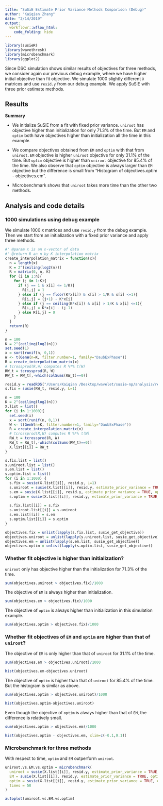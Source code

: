 ```yaml
---
title: "SuSiE Estimate Prior Variance Methods Comparison (Debug)"
author: "Kaiqian Zhang"
date: "2/14/2019"
output: 
  workflowr::wflow_html:
    code_folding: hide
---
```


```r
library(susieR)
library(wavethresh)
library(microbenchmark)
library(ggplot2)
```

Since DSC simulation shows similar results of objectives for three methods, we consider again our previous debug example, where we have higher initial objective than fit objective. We simulate 1000 slightly different `X` matrices and use `resid.y` from our debug example. We apply SuSiE with three prior estimate methods. 

## Results

**Summary**

- We initialize SuSiE from a fit with fixed prior variance. `uniroot` has objective higher than initialization for only 71.3% of the time. But `EM` and `optim` both have objectives higher than initialization all the time in this example.

- We compare objectives obtained from `EM` and `optim` with that from `uniroot`. `EM` objective is higher `uniroot` objective for only 31.1% of the time. But `optim` objective is higher than `uniroot` objective for 85.4% of the time. We also observe that `optim` objective is always larger than `EM` objective but the difference is small from "Histogram of objectives.optim - objectives.em". 

- Microbenchmark shows that `uniroot` takes more time than the other two methods.

## Analysis and code details

### 1000 simulations using debug example

We simulate 1000 `X` matrices and use `resid.y` from the debug example. Then we start from an initialization with a fixed prior variance and apply three methods. 

```r
#' @param x is an n-vector of data
#' @return R an n by K interpolation matrix
create_interpolation_matrix = function(x){
  n = length(x)
  K = 2^(ceiling(log2(n)))
  R = matrix(0, n, K)
  for (i in 1:n){
    for (j in 1:K){
      if (j == 1 & x[i] <= 1/K){
        R[i,j] = 1 
      } else if (j == floor(K*x[i]) & x[i] > 1/K & x[i] <=1){
        R[i,j] = (j+1) - K*x[i]
      } else if (j == ceiling(K*x[i]) & x[i] > 1/K & x[i] <=1){
        R[i,j] = K*x[i] - (j-1)
      } else R[i,j] = 0
    }
  }
  return(R)
}
```

```r
n = 100
K = 2^(ceiling(log2(n)))
set.seed(1)
x = sort(runif(n, 0,1))
W <- t(GenW(n=K, filter.number=1, family="DaubExPhase"))
R = create_interpolation_matrix(x)
# tcrossprod(R,W) computes R %*% t(W)
RW_t = tcrossprod(R, W)
RW_t = RW_t[,-which(colSums(RW_t)==0)]
```

```r
resid.y = readRDS("/Users/Kaiqian /Desktop/wavelet/susie-np/analysis/resid.RDS")
s.fix = susie(RW_t, resid.y, L=1)
```

```r
n = 100
K = 2^(ceiling(log2(n)))
X.list = list()
for (i in 1:1000){
  set.seed(i)
  x = sort(runif(n, 0,1))
  W <- t(GenW(n=K, filter.number=1, family="DaubExPhase"))
  R = create_interpolation_matrix(x)
  # tcrossprod(R,W) computes R %*% t(W)
  RW_t = tcrossprod(R, W)
  RW_t = RW_t[,-which(colSums(RW_t)==0)]
  X.list[[i]] = RW_t
}
```

```r
s.fix.list = list()
s.uniroot.list = list()
s.em.list = list()
s.optim.list = list()
for (i in 1:1000) {
  s.fix = susie(X.list[[i]], resid.y, L=1)
  s.uniroot = susie(X.list[[i]], resid.y, estimate_prior_variance = TRUE, optimV_method = 'uniroot', s_init = s.fix, L=1)
  s.em = susie(X.list[[i]], resid.y, estimate_prior_variance = TRUE, optimV_method = 'EM', s_init = s.fix, L=1)
  s.optim = susie(X.list[[i]], resid.y, estimate_prior_variance = TRUE, optimV_method = 'optim', s_init = s.fix, L=1)
  
  s.fix.list[[i]] = s.fix
  s.uniroot.list[[i]] = s.uniroot
  s.em.list[[i]] = s.em
  s.optim.list[[i]] = s.optim
}
```

```r
objectives.fix = unlist(lapply(s.fix.list, susie_get_objective))
objectives.uniroot = unlist(lapply(s.uniroot.list, susie_get_objective))
objectives.em = unlist(lapply(s.em.list, susie_get_objective))
objectives.optim = unlist(lapply(s.optim.list, susie_get_objective))
```

### Whether fit objective is higher than initialization?

`uniroot` only has objective higher than the initialization for 71.3% of the time.
```r
sum(objectives.uniroot > objectives.fix)/1000
```

The objective of `EM` is always higher than initialization.
```r
sum(objectives.em > objectives.fix)/1000
```

The objective of `optim` is always higher than initialization in this simulation example.
```r
sum(objectives.optim > objectives.fix)/1000
```

### Whether fit objectives of `EM` and `optim` are higher than that of `uniroot`? 

The objective of `EM` is only higher than that of `uniroot` for 31.1% of the time.
```r
sum(objectives.em > objectives.uniroot)/1000
```

```r
hist(objectives.em-objectives.uniroot)
```

The objective of `optim` is higher than that of `uniroot` for 85.4% of the time. But the histogram is similar as above. 
```r
sum(objectives.optim > objectives.uniroot)/1000
```

```r
hist(objectives.optim-objectives.uniroot)
```

Even though the objective of `optim` is always higher than that of `EM`, the difference is relatively small. 
```r
sum(objectives.optim > objectives.em)/1000
```

```r
hist(objectives.optim - objectives.em, xlim=c(-0.1,0.1))
```

### Microbenchmark for three methods

With respect to time, `optim` and `EM` outperform `uniroot`. 

```r
uniroot.vs.EM.vs.optim = microbenchmark(
  uniroot = susie(X.list[[i]], resid.y, estimate_prior_variance = TRUE, optimV_method = 'uniroot', s_init = s.fix),
  EM = susie(X.list[[i]], resid.y, estimate_prior_variance = TRUE, optimV_method = 'EM', s_init = s.fix),
  optim = susie(X.list[[i]], resid.y, estimate_prior_variance = TRUE, optimV_method = 'optim', s_init = s.fix),
  times = 50
)
```

```r
autoplot(uniroot.vs.EM.vs.optim)
```


